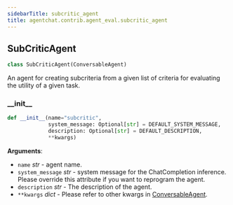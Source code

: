 ```yaml
---
sidebarTitle: subcritic_agent
title: agentchat.contrib.agent_eval.subcritic_agent
---
```


## SubCriticAgent

```python
class SubCriticAgent(ConversableAgent)
```

An agent for creating subcriteria from a given list of criteria for evaluating the utility of a given task.

### \_\_init\_\_

```python
def __init__(name="subcritic",
             system_message: Optional[str] = DEFAULT_SYSTEM_MESSAGE,
             description: Optional[str] = DEFAULT_DESCRIPTION,
             **kwargs)
```

**Arguments**:

- `name` _str_ - agent name.
- `system_message` _str_ - system message for the ChatCompletion inference.
  Please override this attribute if you want to reprogram the agent.
- `description` _str_ - The description of the agent.
- `**kwargs` _dict_ - Please refer to other kwargs in
  [ConversableAgent](../../conversable_agent#__init__).

